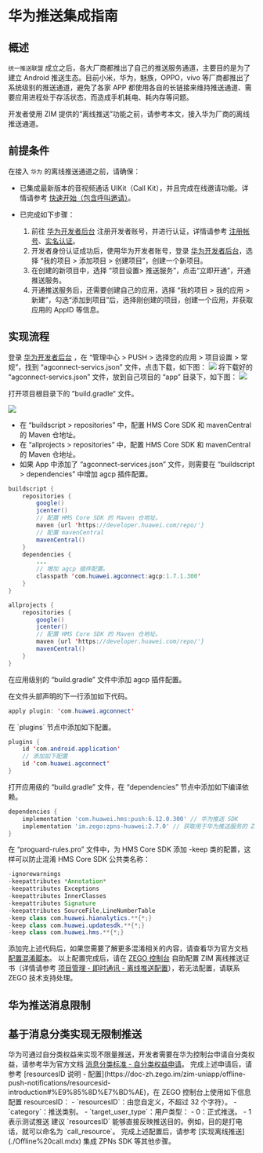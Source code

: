 
# 华为推送集成指南

## 概述

`统一推送联盟` 成立之后，各大厂商都推出了自己的推送服务通道，主要目的是为了建立 Android 推送生态。目前小米，华为，魅族，OPPO，vivo 等厂商都推出了系统级别的推送通道，避免了各家 APP 都使用各自的长链接来维持推送通道、需要应用进程处于存活状态，而造成手机耗电、耗内存等问题。

开发者使用 ZIM 提供的“离线推送”功能之前，请参考本文，接入华为厂商的离线推送通道。  

## 前提条件

在接入 `华为` 的离线推送通道之前，请确保：

- 已集成最新版本的音视频通话 UIKit（Call Kit），并且完成在线邀请功能。详情请参考 [快速开始（包含呼叫邀请）](./../Quick%20start%20(with%20call%20invitation).mdx)。
- 已完成如下步骤：

    1. 前往 <a href="https://developer.huawei.com/consumer/cn/" target="_blank" rel="noreferrer noopener">华为开发者后台</a> 注册开发者账号，并进行认证，详情请参考 <a href="https://developer.huawei.com/consumer/cn/doc/start/registration-and-verification-0000001053628148" target="_blank" rel="noreferrer noopener">注册帐号</a>、<a href="https://developer.huawei.com/consumer/cn/doc/start/itrna-0000001076878172" target="_blank" rel="noreferrer noopener">实名认证</a>。
    2. 开发者身份认证成功后，使用华为开发者账号，登录 <a href="https://developer.huawei.com/consumer/cn/" target="_blank" rel="noreferrer noopener">华为开发者后台</a>，选择 “我的项目 > 添加项目 > 创建项目”，创建一个新项目。
    3. 在创建的新项目中，选择 “项目设置> 推送服务”，点击“立即开通”，开通推送服务。
    4. 开通推送服务后，还需要创建自己的应用，选择 “我的项目 > 我的应用 > 新建”，勾选“添加到项目”后，选择刚创建的项目，创建一个应用，并获取应用的 AppID 等信息。

## 实现流程

<Steps>
<Step title="获取华为服务配置文件">
登录 <a href="https://developer.huawei.com/consumer/cn/" target="_blank" rel="noreferrer noopener">华为开发者后台</a> ，在 “管理中心 > PUSH > 选择您的应用 > 项目设置 > 常规”，找到 “agconnect-servics.json” 文件，点击下载，如下图：
<Frame width="512" height="auto" caption="">
    <img src="https://storage.zego.im/sdk-doc/Pics/ZIM/OfflinePush/offline_push_huawei_1.jpeg" />
</Frame>
将下载好的 “agconnect-servics.json” 文件，放到自己项目的 “app” 目录下，如下图：

<Frame width="512" height="auto" caption="">
    <img src="https://storage.zego.im/sdk-doc/Pics/ZIM/offline_push_huawei_json.png" />
</Frame>
</Step>
<Step title="配置 HMS Core SDK 与 mavenCentral 的 Maven 仓地址">

打开项目根目录下的 ”build.gradle“ 文件。

<Frame width="256" height="auto" caption=""><img src="https://storage.zego.im/sdk-doc/Pics/ZIM/offline_push_huawei_hms_sdk.png" /></Frame>

- 在 “buildscript > repositories” 中，配置 HMS Core SDK 和 mavenCentral 的 Maven 仓地址。
- 在 “allprojects > repositories” 中，配置 HMS Core SDK 和 mavenCentral 的 Maven 仓地址。
- 如果 App 中添加了 “agconnect-services.json” 文件，则需要在 “buildscript > dependencies” 中增加 agcp 插件配置。

```java
buildscript {
    repositories {
        google()
        jcenter()
        // 配置 HMS Core SDK 的 Maven 仓地址。
        maven {url 'https://developer.huawei.com/repo/'}
        // 配置 mavenCentral
        mavenCentral()
    }
    dependencies {
        ...
        // 增加 agcp 插件配置。
        classpath 'com.huawei.agconnect:agcp:1.7.1.300'
    }
}

allprojects {
    repositories {
        google()
        jcenter()
        // 配置 HMS Core SDK 的 Maven 仓地址。
        maven {url 'https://developer.huawei.com/repo/'}
        mavenCentral()
    }
} 
```
</Step>
<Step title="添加 agcp 插件">
在应用级别的 “build.gradle” 文件中添加 agcp 插件配置。

<Tabs>
<Tab title="方式 1">

在文件头部声明的下一行添加如下代码。

```java
apply plugin: 'com.huawei.agconnect'
```
</Tab>
<Tab title="方式 2">
在 `plugins` 节点中添加如下配置。

```java
plugins {
    id 'com.android.application'
    // 添加如下配置
    id 'com.huawei.agconnect'
}
```
</Tab>
</Tabs>
</Step>
<Step title="添加依赖">
打开应用级的 “build.gradle” 文件，在 “dependencies” 节点中添加如下编译依赖。

```groovy
dependencies {
    implementation 'com.huawei.hms:push:6.12.0.300' // 华为推送 SDK
    implementation 'im.zego:zpns-huawei:2.7.0' // 获取用于华为推送服务的 ZPNs 库
}
```
</Step>
<Step title="防止混淆">
在 “proguard-rules.pro” 文件中，为 HMS Core SDK  添加 -keep 类的配置，这样可以防止混淆 HMS Core SDK 公共类名称：

```java
-ignorewarnings
-keepattributes *Annotation*
-keepattributes Exceptions
-keepattributes InnerClasses
-keepattributes Signature
-keepattributes SourceFile,LineNumberTable
-keep class com.huawei.hianalytics.**{*;}
-keep class com.huawei.updatesdk.**{*;}
-keep class com.huawei.hms.**{*;}
```

添加完上述代码后，如果您需要了解更多混淆相关的内容，请查看华为官方文档 <a href="https://developer.huawei.com/consumer/cn/doc/development/HMSCore-Guides/android-config-obfuscation-scripts-0000001050176973" target="_blank" rel="noreferrer noopener">配置混淆脚本</a>。
</Step>
<Step title="配置证书">
以上配置完成后，请在 [ZEGO 控制台](https://console.zego.im/) 自助配置 ZIM 离线推送证书（详情请参考 [项目管理 - 即时通讯 - 离线推送配置](https://doc-zh.zego.im/article/16233)），若无法配置，请联系 ZEGO 技术支持处理。
</Step>
</Steps>

## 华为推送消息限制

<Content />

## 基于消息分类实现无限制推送

<Steps>
<Step title="申请自分类权益">
华为可通过自分类权益来实现不限量推送，开发者需要在华为控制台申请自分类权益，请参考华为官方文档 <a href="https://developer.huawei.com/consumer/cn/doc/development/HMSCore-Guides/message-classification-0000001149358835#section3410731125514" target="_blank" rel="noreferrer noopener">消息分类标准 - 自分类权益申请</a>。
</Step>
<Step title="配置 resourcesID">
完成上述申请后，请参考 [resourcesID 说明 - 配置](https://doc-zh.zego.im/zim-uniapp/offline-push-notifications/resourcesid-introduction#%E9%85%8D%E7%BD%AE)，在 ZEGO 控制台上使用如下信息配置 resourcesID：
- `resourcesID`：由您自定义，不超过 32 个字符）。
- `category`：推送类别。
- `target_user_type`：用户类型：
    - 0：正式推送。
    - 1 表示测试推送

<Note title="说明">
建议 `resourcesID` 能够直接反映推送目的。例如，目的是打电话，就可以命名为 `call_resource`。
</Note>
</Step>
<Step title="后续操作">
完成上述配置后，请参考 [实现离线推送](./Offline%20call.mdx) 集成 ZPNs SDK 等其他步骤。
</Step>
</Steps>